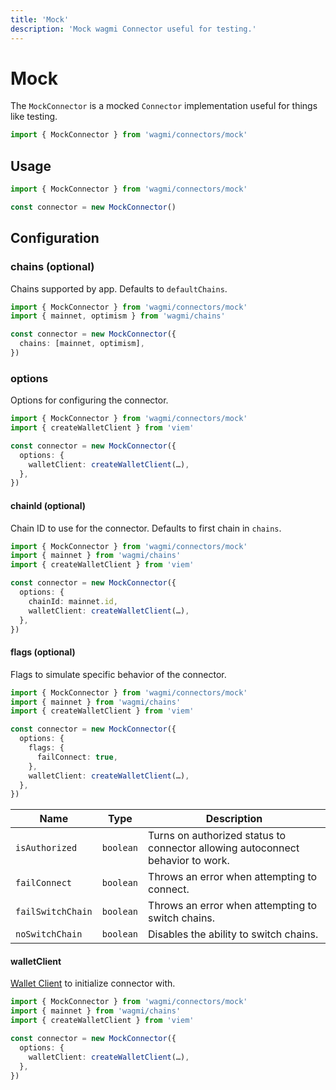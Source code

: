 ```yaml
---
title: 'Mock'
description: 'Mock wagmi Connector useful for testing.'
---
```


# Mock

The `MockConnector` is a mocked `Connector` implementation useful for things like testing.

```ts
import { MockConnector } from 'wagmi/connectors/mock'
```

## Usage

```ts
import { MockConnector } from 'wagmi/connectors/mock'

const connector = new MockConnector()
```

## Configuration

### chains (optional)

Chains supported by app. Defaults to `defaultChains`.

```ts {5}
import { MockConnector } from 'wagmi/connectors/mock'
import { mainnet, optimism } from 'wagmi/chains'

const connector = new MockConnector({
  chains: [mainnet, optimism],
})
```

### options

Options for configuring the connector.

```ts {5-7}
import { MockConnector } from 'wagmi/connectors/mock'
import { createWalletClient } from 'viem'

const connector = new MockConnector({
  options: {
    walletClient: createWalletClient(…),
  },
})
```

#### chainId (optional)

Chain ID to use for the connector. Defaults to first chain in `chains`.

```ts {7}
import { MockConnector } from 'wagmi/connectors/mock'
import { mainnet } from 'wagmi/chains'
import { createWalletClient } from 'viem'

const connector = new MockConnector({
  options: {
    chainId: mainnet.id,
    walletClient: createWalletClient(…),
  },
})
```

#### flags (optional)

Flags to simulate specific behavior of the connector.

```ts {7-9}
import { MockConnector } from 'wagmi/connectors/mock'
import { mainnet } from 'wagmi/chains'
import { createWalletClient } from 'viem'

const connector = new MockConnector({
  options: {
    flags: {
      failConnect: true,
    },
    walletClient: createWalletClient(…),
  },
})
```

| Name              | Type      | Description                                                                    |
| ----------------- | --------- | ------------------------------------------------------------------------------ |
| `isAuthorized`    | `boolean` | Turns on authorized status to connector allowing autoconnect behavior to work. |
| `failConnect`     | `boolean` | Throws an error when attempting to connect.                                    |
| `failSwitchChain` | `boolean` | Throws an error when attempting to switch chains.                              |
| `noSwitchChain`   | `boolean` | Disables the ability to switch chains.                                         |

#### walletClient

[Wallet Client](https://viem.sh/docs/clients/wallet.html) to initialize connector with.

```ts {7}
import { MockConnector } from 'wagmi/connectors/mock'
import { mainnet } from 'wagmi/chains'
import { createWalletClient } from 'viem'

const connector = new MockConnector({
  options: {
    walletClient: createWalletClient(…),
  },
})
```
